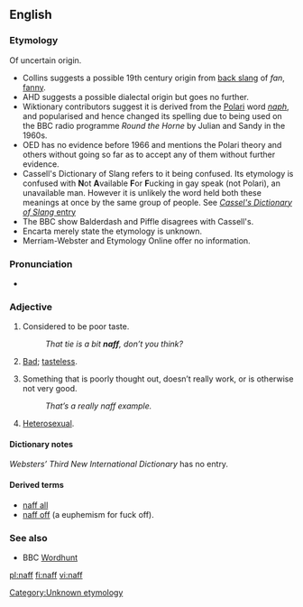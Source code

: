 {{also|Naff}}
==English==

===Etymology===
{{rfc|This etymology needs lots of references}}
Of uncertain origin.
* Collins suggests a possible 19th century origin from [[back slang]] of ''fan'', [[fanny]].
* AHD suggests a possible dialectal origin but goes no further.
* Wiktionary contributors suggest it is derived from the [[Polari]] word ''[[naph]]'', and <!--no doubt was -->popularised and hence changed its spelling due to being used on the BBC radio programme <i>Round the Horne</i> by Julian and Sandy in the 1960s.
* OED has no evidence before 1966 and mentions the Polari theory and others without going so far as to accept any of them without further evidence.
* Cassell's Dictionary of Slang refers to it being confused. Its etymology is confused with '''N'''ot '''A'''vailable '''F'''or '''F'''ucking in gay speak (not Polari), an unavailable man. However it is unlikely the word held both these meanings at once by the same group of people. See [http://books.google.com/books?id=5GpLcC4a5fAC&pg=PA986&dq=naph+polari&lr=lang_en&as_brr=0&ei=bDSTSNb0ApzOswP7p-D7DA&sig=ACfU3U0vYA2AjjAA27jWyPA5OIHthNsF2A ''Cassel's Dictionary of Slang'' entry]
* The BBC show Balderdash and Piffle disagrees with Cassell's.
* Encarta merely state the etymology is unknown.
* Merriam-Webster and Etymology Online offer no information.

===Pronunciation===
* {{rhymes|æf}}

===Adjective===
{{en-adj|er}}

# {{context|British|_|slang}} Considered to be poor taste.
#: ''That tie is a bit '''naff''', don’t you think?''
# {{context|Polari}} [[bad|Bad]]; [[tasteless]].
# {{context|British|_|slang}} Something that is poorly thought out, doesn’t really work, or is otherwise not very good.
#: ''That’s a really naff example.''
# {{context|Polari}} [[heterosexual|Heterosexual]].

====Dictionary notes====
''Websters’ Third New International Dictionary'' has no entry.

====Derived terms====
* [[naff all]]
* [[naff off]] (a euphemism for fuck off).

===See also===
* BBC [[w:Wordhunt|Wordhunt]]

[[Category:Unknown etymology]]

[[pl:naff]]
[[fi:naff]]
[[vi:naff]]